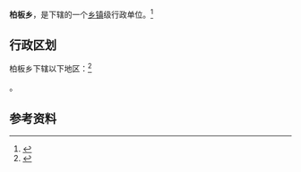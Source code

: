 {{中国乡级行政区|14/01/08/201/000}}

'''柏板乡'''，是{{PRC admin/fullname|14/01/08/201/000|3}}下辖的一个[[乡镇|乡镇]]级行政单位。<ref>{{PRC admin/ref sgc|{{PRC admin/parent|14/01/08/201/000}}}}</ref>

== 行政区划 ==

柏板乡下辖以下地区：<ref>{{PRC admin/ref sgc|14/01/08/201/000}}</ref>

{{PRC admin/children|14/01/08/201/000}}。

== 参考资料 ==

{{reflist}}

{{行政区划小作品}}
{{PRC admin/navcat|14/01/08/201/000}}